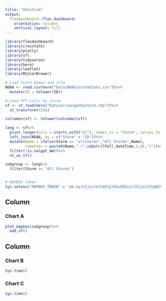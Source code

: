 ```yaml
---
title: "Untitled"
output: 
  flexdashboard::flex_dashboard:
    orientation: columns
    vertical_layout: fill
---
```


```r
library(flexdashboard)
library(crosstalk)
library(plotly)
library(sf)
library(tidyverse)
library(here)
library(leaflet)
library(RColorBrewer)

# Load Storm Names and info
NOAA <- read.csv(here("Data/NOAA/stormStats.csv"))%>%
  mutate(ID = tolower(ID))

# Load PPT calcs by storm
sf <- st_read(here("Data/prism/pptByStorm.shp"))%>%
  st_transform(4326)

colnames(sf) <- tolower(colnames(sf))

long <- sf%>%
  pivot_longer(cols = starts_with("al"), names_to = "Storm", values_to = "ppt_mm")%>%
  left_join(NOAA, by = c("Storm" = "ID"))%>%
  mutate(Name = ifelse(Storm == "allstorms","All Storms",Name),
         nameYear = paste0(Name," (",substr(lFall_dateTime,1,4),")"))%>%
  filter(!is.na(ppt_mm))%>%
  st_as_sf()

subgroup <- long%>%
  filter(Storm == "All Storms")


# MAPBOX token
Sys.setenv('MAPBOX_TOKEN' = 'pk.eyJ1IjoiYXJtdXJyYXkxODkiLCJhIjoiY2tpN2V2emNmMnI5bzJ4cDV3cnhtaWNqZCJ9.fwZ79nuMzsPeljHb-j5Cbw')
```

Column {data-width=650}
-----------------------------------------------------------------------

### Chart A

```r
plot_mapbox(subgroup)%>%
  add_sf()
```

Column {data-width=350}
-----------------------------------------------------------------------

### Chart B

```r
Sys.time()
```

### Chart C

```r
Sys.time()
```

